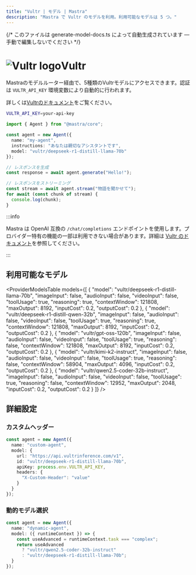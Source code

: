 ```yaml
---
title: "Vultr | モデル | Mastra"
description: "Mastra で Vultr のモデルを利用。利用可能なモデルは 5 つ。"
---
```


{/* このファイルは generate-model-docs.ts によって自動生成されています — 手動で編集しないでください */}



# <img src="https://models.dev/logos/vultr.svg" alt="Vultr logo" className="inline w-8 h-8 mr-2 align-middle dark:invert dark:brightness-0 dark:contrast-200" />Vultr

Mastraのモデルルーター経由で、5種類のVultrモデルにアクセスできます。認証は `VULTR_API_KEY` 環境変数により自動的に行われます。

詳しくは[Vultrのドキュメント](https://api.vultrinference.com/)をご覧ください。

```bash
VULTR_API_KEY=your-api-key
```

```typescript
import { Agent } from "@mastra/core";

const agent = new Agent({
  name: "my-agent",
  instructions: "あなたは親切なアシスタントです",
  model: "vultr/deepseek-r1-distill-llama-70b"
});

// レスポンスを生成
const response = await agent.generate("Hello!");

// レスポンスをストリーミング
const stream = await agent.stream("物語を聞かせて");
for await (const chunk of stream) {
  console.log(chunk);
}
```

:::info

Mastra は OpenAI 互換の `/chat/completions` エンドポイントを使用します。プロバイダー特有の機能の一部は利用できない場合があります。詳細は [Vultr のドキュメント](https://api.vultrinference.com/)を参照してください。

:::


## 利用可能なモデル

<ProviderModelsTable
  models={[
  {
    "model": "vultr/deepseek-r1-distill-llama-70b",
    "imageInput": false,
    "audioInput": false,
    "videoInput": false,
    "toolUsage": true,
    "reasoning": true,
    "contextWindow": 121808,
    "maxOutput": 8192,
    "inputCost": 0.2,
    "outputCost": 0.2
  },
  {
    "model": "vultr/deepseek-r1-distill-qwen-32b",
    "imageInput": false,
    "audioInput": false,
    "videoInput": false,
    "toolUsage": true,
    "reasoning": true,
    "contextWindow": 121808,
    "maxOutput": 8192,
    "inputCost": 0.2,
    "outputCost": 0.2
  },
  {
    "model": "vultr/gpt-oss-120b",
    "imageInput": false,
    "audioInput": false,
    "videoInput": false,
    "toolUsage": true,
    "reasoning": false,
    "contextWindow": 121808,
    "maxOutput": 8192,
    "inputCost": 0.2,
    "outputCost": 0.2
  },
  {
    "model": "vultr/kimi-k2-instruct",
    "imageInput": false,
    "audioInput": false,
    "videoInput": false,
    "toolUsage": true,
    "reasoning": false,
    "contextWindow": 58904,
    "maxOutput": 4096,
    "inputCost": 0.2,
    "outputCost": 0.2
  },
  {
    "model": "vultr/qwen2.5-coder-32b-instruct",
    "imageInput": false,
    "audioInput": false,
    "videoInput": false,
    "toolUsage": true,
    "reasoning": false,
    "contextWindow": 12952,
    "maxOutput": 2048,
    "inputCost": 0.2,
    "outputCost": 0.2
  }
]}
/>

## 詳細設定

### カスタムヘッダー

```typescript
const agent = new Agent({
  name: "custom-agent",
  model: {
    url: "https://api.vultrinference.com/v1",
    id: "vultr/deepseek-r1-distill-llama-70b",
    apiKey: process.env.VULTR_API_KEY,
    headers: {
      "X-Custom-Header": "value"
    }
  }
});
```


### 動的モデル選択

```typescript
const agent = new Agent({
  name: "dynamic-agent",
  model: ({ runtimeContext }) => {
    const useAdvanced = runtimeContext.task === "complex";
    return useAdvanced
      ? "vultr/qwen2.5-coder-32b-instruct"
      : "vultr/deepseek-r1-distill-llama-70b";
  }
});
```
